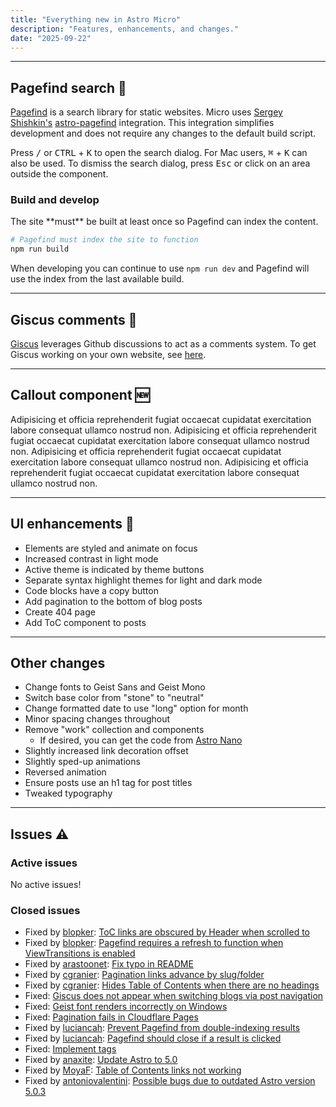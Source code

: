 ```yaml
---
title: "Everything new in Astro Micro"
description: "Features, enhancements, and changes."
date: "2025-09-22"
---
```



---

## Pagefind search 🔎

[Pagefind](https://pagefind.app) is a search library for static websites. Micro uses [Sergey Shishkin's](https://github.com/shishkin) [astro-pagefind](https://github.com/shishkin/astro-pagefind) integration. This integration simplifies development and does not require any changes to the default build script.

Press <kbd>/</kbd> or <kbd>CTRL</kbd> + <kbd>K</kbd> to open the search dialog. For Mac users, <kbd>⌘</kbd> + <kbd>K</kbd> can also be used. To dismiss the search dialog, press <kbd>Esc</kbd> or click on an area outside the component.

### Build and develop

<Callout type="error">
  The site **must** be built at least once so Pagefind can index the content.
</Callout>

```bash
# Pagefind must index the site to function
npm run build
```

When developing you can continue to use `npm run dev` and Pagefind will use the index from the last available build.

---

## Giscus comments 💬

[Giscus](https://giscus.app) leverages Github discussions to act as a comments system. To get Giscus working on your own website, see [here](/blog/01-getting-started#deploy-the-site).

---

## Callout component 🆕

<Callout>
  Adipisicing et officia reprehenderit fugiat occaecat cupidatat exercitation
  labore consequat ullamco nostrud non.
</Callout>

<Callout type="info">
  Adipisicing et officia reprehenderit fugiat occaecat cupidatat exercitation
  labore consequat ullamco nostrud non.
</Callout>

<Callout type="warning">
  Adipisicing et officia reprehenderit fugiat occaecat cupidatat exercitation
  labore consequat ullamco nostrud non.
</Callout>

<Callout type="error">
  Adipisicing et officia reprehenderit fugiat occaecat cupidatat exercitation
  labore consequat ullamco nostrud non.
</Callout>

---

## UI enhancements 🎨

- Elements are styled and animate on focus
- Increased contrast in light mode
- Active theme is indicated by theme buttons
- Separate syntax highlight themes for light and dark mode
- Code blocks have a copy button
- Add pagination to the bottom of blog posts
- Create 404 page
- Add ToC component to posts

---

## Other changes

- Change fonts to Geist Sans and Geist Mono
- Switch base color from "stone" to "neutral"
- Change formatted date to use "long" option for month
- Minor spacing changes throughout
- Remove "work" collection and components
  - If desired, you can get the code from [Astro Nano](https://github.com/markhorn-dev/astro-nano)
- Slightly increased link decoration offset
- Slightly sped-up animations
- Reversed animation
- Ensure posts use an h1 tag for post titles
- Tweaked typography

---

## Issues ⚠️

### Active issues

No active issues!

### Closed issues

- Fixed by [blopker](https://github.com/blopker): [ToC links are obscured by Header when scrolled to](https://github.com/trevortylerlee/astro-micro/issues/4)
- Fixed by [blopker](https://github.com/blopker): [Pagefind requires a refresh to function when ViewTransitions is enabled](https://github.com/trevortylerlee/astro-micro/issues/7)
- Fixed by [arastoonet](https://github.com/arastoonet): [Fix typo in README](https://github.com/trevortylerlee/astro-micro/pull/19)
- Fixed by [cgranier](https://github.com/cgranier): [Pagination links advance by slug/folder](https://github.com/trevortylerlee/astro-micro/issues/26)
- Fixed by [cgranier](https://github.com/cgranier): [Hides Table of Contents when there are no headings](https://github.com/trevortylerlee/astro-micro/pull/30)
- Fixed: [Giscus does not appear when switching blogs via post navigation](https://github.com/trevortylerlee/astro-micro/issues/32)
- Fixed: [Geist font renders incorrectly on Windows](https://github.com/trevortylerlee/astro-micro/issues/33)
- Fixed: [Pagination fails in Cloudflare Pages](https://github.com/trevortylerlee/astro-micro/issues/39)
- Fixed by [luciancah](https://github.com/luciancah): [Prevent Pagefind from double-indexing results](https://github.com/trevortylerlee/astro-micro/issues/40)
- Fixed by [luciancah](https://github.com/luciancah): [Pagefind should close if a result is clicked](https://github.com/trevortylerlee/astro-micro/issues/43)
- Fixed: [Implement tags](https://github.com/trevortylerlee/astro-micro/issues/70)
- Fixed by [anaxite](https://github.com/anaxite): [Update Astro to 5.0](https://github.com/trevortylerlee/astro-micro/issues/73)
- Fixed by [MoyaF](https://github.com/MoyaF): [Table of Contents links not working](https://github.com/trevortylerlee/astro-micro/issues/75)
- Fixed by [antoniovalentini](https://github.com/antoniovalentini): [Possible bugs due to outdated Astro version 5.0.3](https://github.com/trevortylerlee/astro-micro/issues/78)
